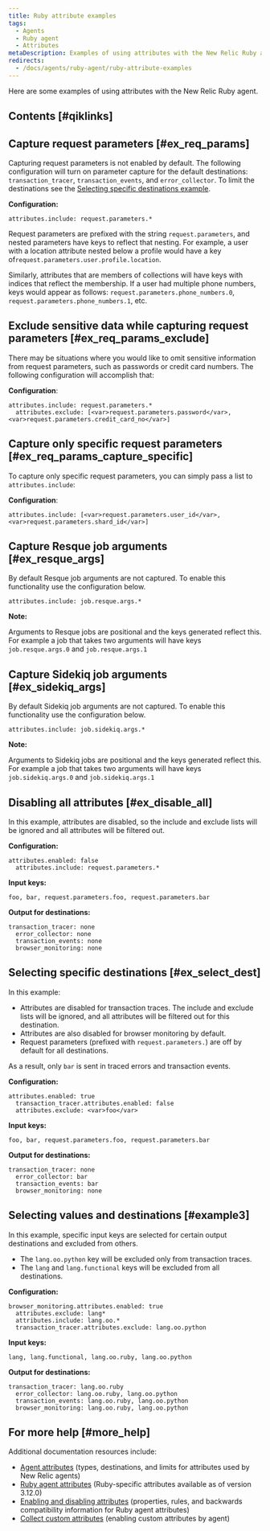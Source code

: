 ```yaml
---
title: Ruby attribute examples
tags:
  - Agents
  - Ruby agent
  - Attributes
metaDescription: Examples of using attributes with the New Relic Ruby agent.
redirects:
  - /docs/agents/ruby-agent/ruby-attribute-examples
---
```


Here are some examples of using attributes with the New Relic Ruby agent.

## Contents [#qiklinks]

## Capture request parameters [#ex_req_params]

Capturing request parameters is not enabled by default. The following configuration will turn on parameter capture for the default destinations: `transaction_tracer`, `transaction_events`, and `error_collector`. To limit the destinations see the [Selecting specific destinations example](#ex_select_dest).

**Configuration:**

```
attributes.include: request.parameters.*
```

Request parameters are prefixed with the string `request.parameters`, and nested parameters have keys to reflect that nesting. For example, a user with a location attribute nested below a profile would have a key of`request.parameters.user.profile.location`.

Similarly, attributes that are members of collections will have keys with indices that reflect the membership. If a user had multiple phone numbers, keys would appear as follows: `request.parameters.phone_numbers.0`, `request.parameters.phone_numbers.1`, etc.

## Exclude sensitive data while capturing request parameters [#ex_req_params_exclude]

There may be situations where you would like to omit sensitive information from request parameters, such as passwords or credit card numbers. The following configuration will accomplish that:

**Configuration**:

```
attributes.include: request.parameters.*
  attributes.exclude: [<var>request.parameters.password</var>, <var>request.parameters.credit_card_no</var>]
```

## Capture only specific request parameters [#ex_req_params_capture_specific]

To capture only specific request parameters, you can simply pass a list to `attributes.include`:

**Configuration**:

```
attributes.include: [<var>request.parameters.user_id</var>, <var>request.parameters.shard_id</var>]
```

## Capture Resque job arguments [#ex_resque_args]

By default Resque job arguments are not captured. To enable this functionality use the configuration below.

```
attributes.include: job.resque.args.*
```

**Note:**

Arguments to Resque jobs are positional and the keys generated reflect this. For example a job that takes two arguments will have keys `job.resque.args.0` and `job.resque.args.1`

## Capture Sidekiq job arguments [#ex_sidekiq_args]

By default Sidekiq job arguments are not captured. To enable this functionality use the configuration below.

```
attributes.include: job.sidekiq.args.*
```

**Note:**

Arguments to Sidekiq jobs are positional and the keys generated reflect this. For example a job that takes two arguments will have keys `job.sidekiq.args.0` and `job.sidekiq.args.1`

## Disabling all attributes [#ex_disable_all]

In this example, attributes are disabled, so the include and exclude lists will be ignored and all attributes will be filtered out.

**Configuration:**

```
attributes.enabled: false
  attributes.include: request.parameters.*
```

**Input keys:**

```
foo, bar, request.parameters.foo, request.parameters.bar
```

**Output for destinations:**

```
transaction_tracer: none
  error_collector: none
  transaction_events: none
  browser_monitoring: none
```

## Selecting specific destinations [#ex_select_dest]

In this example:

* Attributes are disabled for transaction traces. The include and exclude lists will be ignored, and all attributes will be filtered out for this destination.
* Attributes are also disabled for browser monitoring by default.
* Request parameters (prefixed with `request.parameters.`) are off by default for all destinations.

As a result, only `bar` is sent in traced errors and transaction events.

**Configuration:**

```
attributes.enabled: true
  transaction_tracer.attributes.enabled: false
  attributes.exclude: <var>foo</var>
```

**Input keys:**

```
foo, bar, request.parameters.foo, request.parameters.bar
```

**Output for destinations:**

```
transaction_tracer: none
  error_collector: bar
  transaction_events: bar
  browser_monitoring: none
```

## Selecting values and destinations [#example3]

In this example, specific input keys are selected for certain output destinations and excluded from others.

* The `lang.oo.python` key will be excluded only from transaction traces.
* The `lang` and `lang.functional` keys will be excluded from all destinations.

**Configuration:**

```
browser_monitoring.attributes.enabled: true
  attributes.exclude: lang*
  attributes.include: lang.oo.*
  transaction_tracer.attributes.exclude: lang.oo.python
```

**Input keys:**

```
lang, lang.functional, lang.oo.ruby, lang.oo.python
```

**Output for destinations:**

```
transaction_tracer: lang.oo.ruby
  error_collector: lang.oo.ruby, lang.oo.python
  transaction_events: lang.oo.ruby, lang.oo.python
  browser_monitoring: lang.oo.ruby, lang.oo.python
```

## For more help [#more_help]

Additional documentation resources include:

* [Agent attributes](/docs/features/agent-attributes) (types, destinations, and limits for attributes used by New Relic agents)
* [Ruby agent attributes](/docs/agents/ruby-agent/ruby-agent-attributes) (Ruby-specific attributes available as of version 3.12.0)
* [Enabling and disabling attributes](/docs/agents/ruby-agent/enabling-disabling-attributes) (properties, rules, and backwards compatibility information for Ruby agent attributes)
* [Collect custom attributes](https://docs.newrelic.com/docs/using-new-relic/data/customize-data/collect-custom-attributes) (enabling custom attributes by agent)
